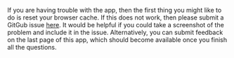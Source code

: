 If you are having trouble with the app, then the first thing you might like to do is reset your browser cache. If this does not work, then please submit a GitGub issue [here](https://github.com/ivan-rivera/daily-geo-challenge/issues/new). It would be helpful if you could take a screenshot of the problem and include it in the issue. Alternatively, you can submit feedback on the last page of this app, which should become available once you finish all the questions.
